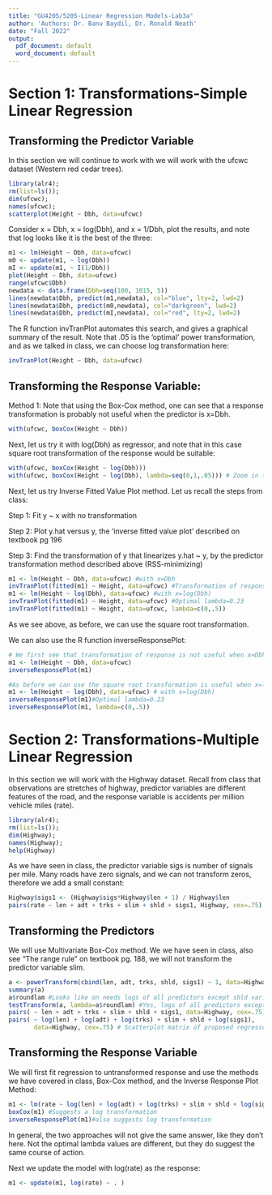 ---
title: "GU4205/5205-Linear Regression Models-Lab3a"
author: 'Authors: Dr. Banu Baydil, Dr. Ronald Neath'
date: "Fall 2022"
output:
  pdf_document: default
  word_document: default
---

# Section 1: Transformations-Simple Linear Regression

## Transforming the Predictor Variable 
In this section we will continue to work with we will work with the ufcwc dataset (Western red cedar trees). 


```{r, message=FALSE}
library(alr4); 
rm(list=ls());
dim(ufcwc); 
names(ufcwc);
scatterplot(Height ~ Dbh, data=ufcwc)
```


Consider x = Dbh, x = log(Dbh), and x = 1/Dbh, plot the results, and note that log looks like it is the best of the three:


```{r}
m1 <- lm(Height ~ Dbh, data=ufcwc)
m0 <- update(m1, ~ log(Dbh))
mI <- update(m1, ~ I(1/Dbh))
plot(Height ~ Dbh, data=ufcwc)
range(ufcwc$Dbh)
newdata <- data.frame(Dbh=seq(100, 1015, 5))
lines(newdata$Dbh, predict(m1,newdata), col="blue", lty=2, lwd=2)
lines(newdata$Dbh, predict(m0,newdata), col="darkgreen", lwd=2)
lines(newdata$Dbh, predict(mI,newdata), col="red", lty=2, lwd=2)
```


The R function invTranPlot automates this search, and gives a graphical summary of the result. Note that .05 is the 'optimal' power transformation, and as we talked in class, we can choose log transformation here:


```{r}
invTranPlot(Height ~ Dbh, data=ufcwc)
```


## Transforming the Response Variable:

Method 1: Note that using the Box-Cox method, one can see that a response transformation is probably not useful when the predictor is x=Dbh.


```{r}
with(ufcwc, boxCox(Height ~ Dbh))
```


Next, let us try it with log(Dbh) as regressor, and note that in this case square root transformation of the response would be suitable:


```{r}
with(ufcwc, boxCox(Height ~ log(Dbh)))
with(ufcwc, boxCox(Height ~ log(Dbh), lambda=seq(0,1,.05))) # Zoom in the result
```


Next, let us try Inverse Fitted Value Plot method. Let us recall the steps from class:


Step 1: Fit y ~ x with no transformation

Step 2: Plot y.hat versus y, the 'inverse fitted value plot' described on textbook pg 196

Step 3: Find the transformation of y that linearizes y.hat ~ y, by the predictor transformation method described above (RSS-minimizing)


```{r}
m1 <- lm(Height ~ Dbh, data=ufcwc) #with x=Dbh
invTranPlot(fitted(m1) ~ Height, data=ufcwc) #Transformation of response is not useful
m1 <- lm(Height ~ log(Dbh), data=ufcwc) #with x=log(Dbh)
invTranPlot(fitted(m1) ~ Height, data=ufcwc) #Optimal lambda=0.23 
invTranPlot(fitted(m1) ~ Height, data=ufcwc, lambda=c(0,.5)) 
```
As we see above, as before, we can use the square root transformation.

We can also use the R function inverseResponsePlot:


```{r}
# We first see that transformation of response is not useful when x=Dbh
m1 <- lm(Height ~ Dbh, data=ufcwc) 
inverseResponsePlot(m1)

#As before we can use the square root transformation is useful when x=log(Bbh)
m1 <- lm(Height ~ log(Dbh), data=ufcwc) # with x=log(Dbh)
inverseResponsePlot(m1)#Optimal lambda=0.23 
inverseResponsePlot(m1, lambda=c(0,.5)) 

```


# Section 2: Transformations-Multiple Linear Regression

In this section we will work with the Highway dataset. Recall from class that observations are stretches of highway, predictor variables are different features of the road, and the response variable is accidents per million vehicle miles (rate). 


```{r}
library(alr4); 
rm(list=ls());
dim(Highway); 
names(Highway);
help(Highway)
```


As we have seen in class, the predictor variable sigs is number of signals per mile. Many roads have zero signals, and we can not transform zeros, therefore we add a small constant:


```{r}
Highway$sigs1 <- (Highway$sigs*Highway$len + 1) / Highway$len
pairs(rate ~ len + adt + trks + slim + shld + sigs1, Highway, cex=.75)
```


## Transforming the Predictors

We will use Multivariate Box-Cox method. We we have seen in class, also see "The range rule" on textbook pg. 188, we will not transform the predictor variable slim.


```{r}
a <- powerTransform(cbind(len, adt, trks, shld, sigs1) ~ 1, data=Highway)
summary(a)
a$roundlam #Looks like on needs logs of all predictors except shld variable
testTransform(a, lambda=a$roundlam) #Yes, logs of all predictors except shld variable
pairs( ~ len + adt + trks + slim + shld + sigs1, data=Highway, cex=.75) #Predictors only, before any transformation
pairs( ~ log(len) + log(adt) + log(trks) + slim + shld + log(sigs1), 
       data=Highway, cex=.75) # Scatterplot matrix of proposed regressors
```


## Transforming the Response Variable 

We will first fit regression to untransformed response and use the methods we have covered in class, Box-Cox method, and the Inverse Response Plot Method:


```{r}
m1 <- lm(rate ~ log(len) + log(adt) + log(trks) + slim + shld + log(sigs1), data=Highway)
boxCox(m1) #Suggests a log transformation
inverseResponsePlot(m1)#also suggests log transformation 
```


In general, the two approaches will not give the same answer, like they don't here. Not the optimal lambda values are different, but they do suggest the same course of action. 

Next we update the model with log(rate) as the response:


```{r}
m1 <- update(m1, log(rate) ~ . )
```




